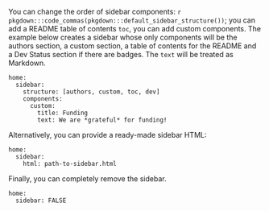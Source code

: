 You can change the order of sidebar components: `r pkgdown:::code_commas(pkgdown:::default_sidebar_structure())`; you can add a README table of contents `toc`, you can add custom components.
The example below creates a sidebar whose only components will be the authors section, a custom section, a table of contents for the README and a Dev Status section if there are badges.
The `text` will be treated as Markdown.

    home:
      sidebar:
        structure: [authors, custom, toc, dev]
        components:
          custom:
            title: Funding
            text: We are *grateful* for funding!

Alternatively, you can provide a ready-made sidebar HTML:

    home:
      sidebar:
        html: path-to-sidebar.html

Finally, you can completely remove the sidebar.

    home:
      sidebar: FALSE
